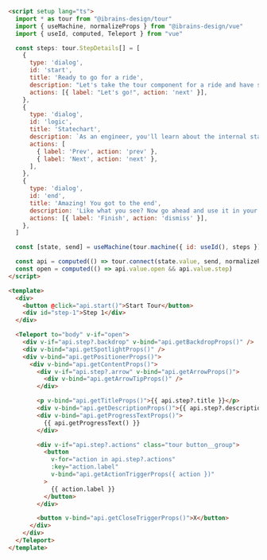 ```html
<script setup lang="ts">
  import * as tour from "@ibrains-design/tour"
  import { useMachine, normalizeProps } from "@ibrains-design/vue"
  import { useId, computed, Teleport } from "vue"

  const steps: tour.StepDetails[] = [
    {
      type: 'dialog',
      id: 'start',
      title: 'Ready to go for a ride',
      description: "Let's take the tour component for a ride and have some fun!",
      actions: [{ label: "Let's go!", action: 'next' }],
    },
    {
      type: 'dialog',
      id: 'logic',
      title: 'Statechart',
      description: `As an engineer, you'll learn about the internal statechart that powers the tour.`,
      actions: [
        { label: 'Prev', action: 'prev' },
        { label: 'Next', action: 'next' },
      ],
    },
    {
      type: 'dialog',
      id: 'end',
      title: 'Amazing! You got to the end',
      description: 'Like what you see? Now go ahead and use it in your project.',
      actions: [{ label: 'Finish', action: 'dismiss' }],
    },
  ]

  const [state, send] = useMachine(tour.machine({ id: useId(), steps }))

  const api = computed(() => tour.connect(state.value, send, normalizeProps))
  const open = computed(() => api.value.open && api.value.step)
</script>

<template>
  <div>
    <button @click="api.start()">Start Tour</button>
    <div id="step-1">Step 1</div>
  </div>

  <Teleport to="body" v-if="open">
    <div v-if="api.step?.backdrop" v-bind="api.getBackdropProps()" />
    <div v-bind="api.getSpotlightProps()" />
    <div v-bind="api.getPositionerProps()">
      <div v-bind="api.getContentProps()">
        <div v-if="api.step?.arrow" v-bind="api.getArrowProps()">
          <div v-bind="api.getArrowTipProps()" />
        </div>

        <p v-bind="api.getTitleProps()">{{ api.step?.title }}</p>
        <div v-bind="api.getDescriptionProps()">{{ api.step?.description }}</div>
        <div v-bind="api.getProgressTextProps()">
          {{ api.getProgressText() }}
        </div>

        <div v-if="api.step?.actions" class="tour button__group">
          <button
            v-for="action in api.step?.actions"
            :key="action.label"
            v-bind="api.getActionTriggerProps({ action })"
          >
            {{ action.label }}
          </button>
        </div>

        <button v-bind="api.getCloseTriggerProps()">X</button>
      </div>
    </div>
  </Teleport>
</template>
```
